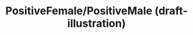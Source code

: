 ---
title: PositiveFemale/PositiveMale (draft-illustration)
navTitle: PositiveFemale/PositiveMale (draft-illustration)
deprecated: true
deprecationDate: TBA
deprecationMessage: Use the non-gendered Positive illustration instead.
excludeFromComponentList: true
---